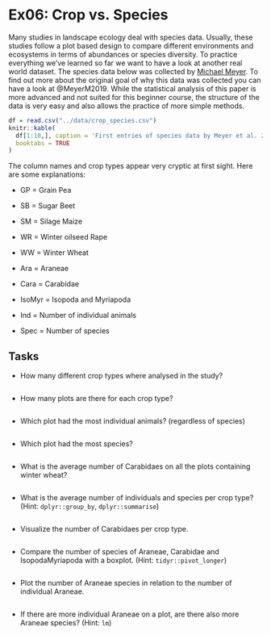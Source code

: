 # Ex06: Crop vs. Species

Many studies in landscape ecology deal with species data. Usually, these studies follow a plot based design to compare different environments and ecosystems in terms of abundances or species diversity. To practice everything we've learned so far we want to have a look at another real world dataset.
The species data below was collected by [Michael Meyer](https://www.uni-muenster.de/Oekosystemforschung/mitarbeiter/Michael_Meyer.html). To find out more about the original goal of why this data was collected you can have a look at @MeyerM2019.
While the statistical analysis of this paper is more advanced and not suited for this beginner course, the structure of the data is very easy and also allows the practice of more simple methods.


```r
df = read.csv("../data/crop_species.csv")
knitr::kable(
  df[1:10,], caption = 'First entries of species data by Meyer et al. 2019',
  booktabs = TRUE
)
```



The column names and crop types appear very cryptic at first sight. Here are some explanations:

* GP = Grain Pea
* SB = Sugar Beet
* SM = Silage Maize
* WR = Winter oilseed Rape
* WW = Winter Wheat

* Ara = Araneae
* Cara = Carabidae
* IsoMyr = Isopoda and Myriapoda

* Ind = Number of individual animals
* Spec = Number of species


## Tasks

* How many different crop types where analysed in the study?

```r


```


* How many plots are there for each crop type?

```r

```


* Which plot had the most individual animals? (regardless of species)

```r


```

* Which plot had the most species?

```r


```



* What is the average number of Carabidaes on all the plots containing winter wheat?

```r


```


* What is the average number of individuals and species per crop type? (Hint: `dplyr::group_by`, `dplyr::summarise`)

```r


```


* Visualize the number of Carabidaes per crop type.

```r


```


* Compare the number of species of Araneae, Carabidae and IsopodaMyriapoda with a boxplot. (Hint: `tidyr::pivot_longer`)

```r



```




* Plot the number of Araneae species in relation to the number of individual Araneae.

```r


```


* If there are more individual Araneae on a plot, are there also more Araneae species? (Hint: `lm`)

```r


```